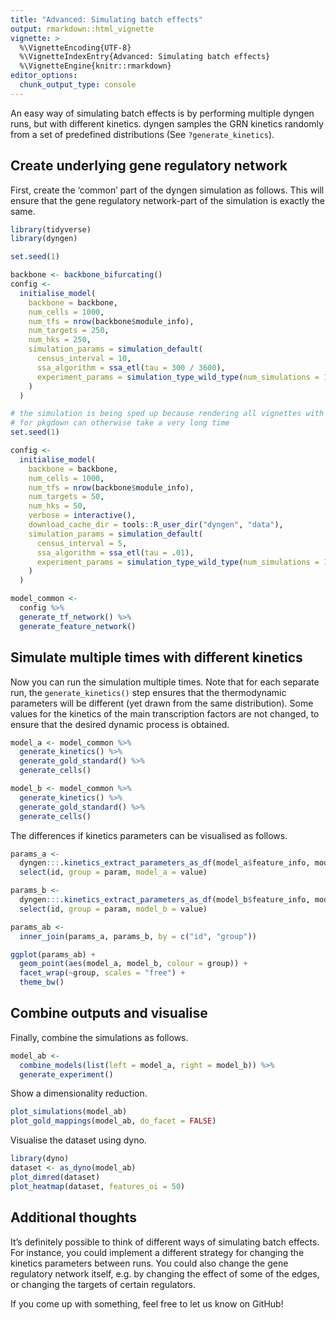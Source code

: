 ```yaml
---
title: "Advanced: Simulating batch effects"
output: rmarkdown::html_vignette
vignette: >
  %\VignetteEncoding{UTF-8}
  %\VignetteIndexEntry{Advanced: Simulating batch effects}
  %\VignetteEngine{knitr::rmarkdown}
editor_options: 
  chunk_output_type: console
---
```


<!-- github markdown built using 
rmarkdown::render("vignettes/advanced_simulating_batch_effects.Rmd", output_format = rmarkdown::github_document())
-->

An easy way of simulating batch effects is by performing multiple dyngen runs, but with different kinetics.
dyngen samples the GRN kinetics randomly from a set of predefined distributions (See `?generate_kinetics`).


## Create underlying gene regulatory network
First, create the 'common' part of the dyngen simulation as follows. This will 
ensure that the gene regulatory network-part of the simulation is exactly the same.
```r
library(tidyverse)
library(dyngen)

set.seed(1)

backbone <- backbone_bifurcating()
config <-
  initialise_model(
    backbone = backbone,
    num_cells = 1000,
    num_tfs = nrow(backbone$module_info),
    num_targets = 250,
    num_hks = 250,
    simulation_params = simulation_default(
      census_interval = 10, 
      ssa_algorithm = ssa_etl(tau = 300 / 3600),
      experiment_params = simulation_type_wild_type(num_simulations = 100)
    )
  )
```

```r
# the simulation is being sped up because rendering all vignettes with one core
# for pkgdown can otherwise take a very long time
set.seed(1)

config <-
  initialise_model(
    backbone = backbone,
    num_cells = 1000,
    num_tfs = nrow(backbone$module_info),
    num_targets = 50,
    num_hks = 50,
    verbose = interactive(),
    download_cache_dir = tools::R_user_dir("dyngen", "data"),
    simulation_params = simulation_default(
      census_interval = 5, 
      ssa_algorithm = ssa_etl(tau = .01),
      experiment_params = simulation_type_wild_type(num_simulations = 10)
    )
  )
```

```r
model_common <-
  config %>%
  generate_tf_network() %>%
  generate_feature_network()
```

## Simulate multiple times with different kinetics

Now you can run the simulation multiple times.
Note that for each separate run, the `generate_kinetics()` step ensures that the 
thermodynamic parameters will be different (yet drawn from the same distribution).
Some values for the kinetics of the main transcription factors are not changed, 
to ensure that the desired dynamic process is obtained.
```r
model_a <- model_common %>%
  generate_kinetics() %>%
  generate_gold_standard() %>%
  generate_cells()

model_b <- model_common %>%
  generate_kinetics() %>%
  generate_gold_standard() %>%
  generate_cells()
```

The differences if kinetics parameters can be visualised as follows.
```r
params_a <- 
  dyngen:::.kinetics_extract_parameters_as_df(model_a$feature_info, model_a$feature_network) %>% 
  select(id, group = param, model_a = value)

params_b <- 
  dyngen:::.kinetics_extract_parameters_as_df(model_b$feature_info, model_b$feature_network) %>% 
  select(id, group = param, model_b = value)

params_ab <-
  inner_join(params_a, params_b, by = c("id", "group"))

ggplot(params_ab) + 
  geom_point(aes(model_a, model_b, colour = group)) + 
  facet_wrap(~group, scales = "free") +
  theme_bw()
```

## Combine outputs and visualise
Finally, combine the simulations as follows.
```r
model_ab <-
  combine_models(list(left = model_a, right = model_b)) %>% 
  generate_experiment()
```

Show a dimensionality reduction.
```r
plot_simulations(model_ab)
plot_gold_mappings(model_ab, do_facet = FALSE)
```

Visualise the dataset using dyno.
```r
library(dyno)
dataset <- as_dyno(model_ab)
plot_dimred(dataset)
plot_heatmap(dataset, features_oi = 50)
```

## Additional thoughts
It's definitely possible to think of different ways of simulating batch effects. 
For instance, you could implement a different strategy for changing the kinetics parameters
between runs. You could also change the gene regulatory network itself, e.g. by changing the
effect of some of the edges, or changing the targets of certain regulators. 

If you come up with something, feel free to let us know on GitHub!